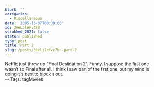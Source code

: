 ```yaml
---
blurb: ''
categories:
  - Miscellaneous
date: '2005-10-07T00:00:00'
id: 20eLJleFvZ7B
scrubbed_2021: false
status: published
type: post
title: Part 2
slug: /posts/20eljlefvz7b--part-2
---
```


Netflix just threw up "Final Destination 2". Funny. I suppose the
first one wasn't so Final after all. I think I saw part of the
first one, but my mind is doing it's best to block it out.  
-- Tags: tagMovies
